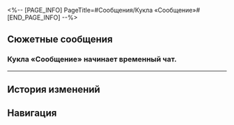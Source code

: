 <%-- [PAGE_INFO]
PageTitle=#Сообщения/Кукла «Сообщение»#
[END_PAGE_INFO] --%>
{{Сообщение Инфобокс
|id          = 156
|Изображение = НИП Кукла «Сообщение» Иконка.png
|Тип         = НИП
|Отправитель = Кукла «Сообщение»
|ПодписьСоо  = 
|Фракция     = Пенакония
}}

==Сюжетные сообщения==
===Кукла «Сообщение» начинает временный чат.===
{{Сообщения
|условие_получения = 
|текст =
:{{Диалог|Предупреждение}} Кукла «Сообщение» начинает временный чат.
:'''Кукла «Сообщение»:''' Круть
:'''Кукла «Сообщение»:''' Мне так классно, а тебе?
:{Выбор} Что, опять бомбы?
::'''(Первопроходец):''' А? Опять бомбы искать?
::'''(Первопроходец):''' Давай координаты, разминирую.
::'''Кукла «Сообщение»:''' Бомб всего 1000. Госпожа Искорка держит своё слово~
::'''Кукла «Сообщение»:''' [[Файл:Стикер ГПП 12 Искорка 01.png|80px|(Стикер «Плачущая маска»)]]
::'''Кукла «Сообщение»:''' Я хочу рассказать о мотивах госпожи Искорки, ясно?
:{Выбор} Пожалуйста, оставь меня в покое.
::'''(Первопроходец):''' Ну хватит!
::'''(Первопроходец):''' Не пиши мне больше. Я не хочу, чтобы Пом-Пом что-то не то подумала.
::'''Кукла «Сообщение»:''' Нарываешься? Ты {{MC|ж=наступила|м=наступил}} на жвачку. Я приклеилась к тебе навечно!
::'''Кукла «Сообщение»:''' [[Файл:Стикер ГПП 12 Искорка 02.png|80px|(Стикер «Ухмылка»)]]
::'''Кукла «Сообщение»:''' Кстати, госпожа Искорка ещё не рассказала о своих мотивах! Тебе разве не интересно?
::'''Кукла «Сообщение»:''' Помнишь о «трёх смертях»?
::'''(Первопроходец):''' А к тебе это какое имеет отношение?
::'''Кукла «Сообщение»:''' Кто знает? Я могу только сказать, что кое-кто заплатил кругленькую сумму, чтобы нанять госпожу Искорку на место режиссёра на Пенаконии.
::'''Кукла «Сообщение»:''' Кажется, это кто-то, с кем она познакомилась в игре. Этот человек попросил госпожу Искорку, чтобы «три смерти» прошли максимально безопасно.
::'''Кукла «Сообщение»:''' Взамен этот человек поделился своим сценарием с госпожой Искоркой.
::'''Кукла «Сообщение»:''' А что произошло дальше... Ну, ты наверняка сможешь догадаться самостоятельно!
::'''Кукла «Сообщение»:''' Однако госпожа Искорка не какой-нибудь там одержимый режиссёр-манипулятор. Она решила, что актёры сами способны выбрать, как развернётся история.
::'''Кукла «Сообщение»:''' Внезапный вопрос! Ты {{MC|ж=нажала|м=нажал}} на кнопку гарантированного взаимного уничтожения?
::{Выбор} Да.
:::'''(Первопроходец):''' Да, со всей силы.
:::'''Кукла «Сообщение»:''' Поздравляю! Именно ты и {{MC|ж=изменила|м=изменил}} третью смерть!
::{Выбор} Нет.
:::'''(Первопроходец):''' Нет, подозрительно как-то, я такое не нажимаю.
:::'''Кукла «Сообщение»:''' Хм, а ты из осторожных.
:::'''Кукла «Сообщение»:''' Не волнуйся. Благодаря тому, что большинство актёров нажало кнопку, третья смерть случилась так, как было запланировано!
::{Выбор} Не получилось нажать.
:::'''(Первопроходец):''' У меня и кнопки-то не было!
:::'''Кукла «Сообщение»:''' Правда? Ну, в следующий раз тебе наверняка повезёт.
:::'''Кукла «Сообщение»:''' Не волнуйся. Благодаря тому, что большинство актёров нажало кнопку, третья смерть случилась так, как было запланировано!
::'''Кукла «Сообщение»:''' Она взлетела высоко-высоко и запустила самый яркий фейерверк за всю историю Пенаконии, который ознаменовал счастливый финал этой красивой истории.
::'''Кукла «Сообщение»:''' Сама она осталась целой и невредимой! Счастливый конец!
::'''Кукла «Сообщение»:''' Так что поздравляю, {{MC|ж=серовласка|м=серовласый}}! Ведь именно благодаря тебе Светлячок смогла спастись.
::'''Кукла «Сообщение»:''' И благодаря этому госпожа Искорка получит обещанное вознаграждение!
::'''Кукла «Сообщение»:''' А!
::'''Кукла «Сообщение»:''' Кстати, в честь счастливого финала госпожа Искорка решила поделиться с тобой ещё одним секретом.
::{Выбор} Каким?
:::'''(Первопроходец):''' Каким?
::{Выбор} Слухи какие-то? Рассказывай.
:::'''(Первопроходец):''' Давай, рассказывай!
::'''Кукла «Сообщение»:''' Знаешь, что?
::'''Кукла «Сообщение»:''' Оказывается
::'''Кукла «Сообщение»:''' доктор Примитив без ума от бананов.
::{Выбор} Чего?
:::'''(Первопроходец):''' Чего?
::{Выбор} Ты о чём?
:::'''(Первопроходец):''' Ты о чём?
::{Выбор} А дальше?
:::'''(Первопроходец):''' А дальше?
::{{Диалог|Предупреждение}} Ошибка отправки сообщения.
::{{Диалог|Предупреждение}} Аккаунт удалён.
:{Выбор} Крутота.
::'''(Первопроходец):''' Фейерверки! Крутота!
::'''Кукла «Сообщение»:''' Да! Ты понимаешь~
::'''Кукла «Сообщение»:''' Скажи, тебе интересно, почему госпожа Искорка всё это затеяла?
::'''Кукла «Сообщение»:''' [[Файл:Стикер ГПП 12 Искорка 03.png|80px|(Стикер «Зажигалка»)]]
::'''Кукла «Сообщение»:''' Помнишь о «трёх смертях»?
::'''(Первопроходец):''' А к тебе это какое имеет отношение?
::'''Кукла «Сообщение»:''' Кто знает? Я могу только сказать, что кое-кто заплатил кругленькую сумму, чтобы нанять госпожу Искорку на место режиссёра на Пенаконии.
::'''Кукла «Сообщение»:''' Кажется, это кто-то, с кем она познакомилась в игре. Этот человек попросил госпожу Искорку, чтобы «три смерти» прошли максимально безопасно.
::'''Кукла «Сообщение»:''' Взамен этот человек поделился своим сценарием с госпожой Искоркой.
::'''Кукла «Сообщение»:''' А что произошло дальше... Ну, ты наверняка сможешь догадаться самостоятельно!
::'''Кукла «Сообщение»:''' Однако госпожа Искорка не какой-нибудь там одержимый режиссёр-манипулятор. Она решила, что актёры сами способны выбрать, как развернётся история.
::'''Кукла «Сообщение»:''' Внезапный вопрос! Ты {{MC|ж=нажала|м=нажал}} на кнопку гарантированного взаимного уничтожения?
::{Выбор} Да.
:::'''(Первопроходец):''' Да, со всей силы.
:::'''Кукла «Сообщение»:''' Поздравляю! Именно ты и {{MC|ж=изменила|м=изменил}} третью смерть!
::{Выбор} Нет.
:::'''(Первопроходец):''' Нет, подозрительно как-то, я такое не нажимаю.
:::'''Кукла «Сообщение»:''' Хм, а ты из осторожных.
:::'''Кукла «Сообщение»:''' Не волнуйся. Благодаря тому, что большинство актёров нажало кнопку, третья смерть случилась так, как было запланировано!
::{Выбор} Не получилось нажать.
:::'''(Первопроходец):''' У меня и кнопки-то не было!
:::'''Кукла «Сообщение»:''' Правда? Ну, в следующий раз тебе наверняка повезёт.
:::'''Кукла «Сообщение»:''' Не волнуйся. Благодаря тому, что большинство актёров нажало кнопку, третья смерть случилась так, как было запланировано!
::'''Кукла «Сообщение»:''' Она взлетела высоко-высоко и запустила самый яркий фейерверк за всю историю Пенаконии, который ознаменовал счастливый финал этой красивой истории.
::'''Кукла «Сообщение»:''' Сама она осталась целой и невредимой! Счастливый конец!
::'''Кукла «Сообщение»:''' Так что поздравляю, {{MC|ж=серовласка|м=серовласый}}! Ведь именно благодаря тебе Светлячок смогла спастись.
::'''Кукла «Сообщение»:''' И благодаря этому госпожа Искорка получит обещанное вознаграждение!
::'''Кукла «Сообщение»:''' А!
::'''Кукла «Сообщение»:''' Кстати, в честь счастливого финала госпожа Искорка решила поделиться с тобой ещё одним секретом.
::{Выбор} Каким?
:::'''(Первопроходец):''' Каким?
::{Выбор} Слухи какие-то? Рассказывай.
:::'''(Первопроходец):''' Давай, рассказывай!
::'''Кукла «Сообщение»:''' Знаешь, что?
::'''Кукла «Сообщение»:''' Оказывается
::'''Кукла «Сообщение»:''' доктор Примитив без ума от бананов.
::{Выбор} Чего?
:::'''(Первопроходец):''' Чего?
::{Выбор} Ты о чём?
:::'''(Первопроходец):''' Ты о чём?
::{Выбор} А дальше?
:::'''(Первопроходец):''' А дальше?
::{{Диалог|Предупреждение}} Ошибка отправки сообщения.
::{{Диалог|Предупреждение}} Аккаунт удалён.
;(All choices lead to the following options)
:{Выбор} Расскажи.
::'''(Первопроходец):''' Расскажи.
:{Выбор} Неинтересно.
::'''(Первопроходец):''' Я отключаюсь, поговорим в другой раз.
::'''Кукла «Сообщение»:''' Нет, не уходи! Ну пожалуйста!
::'''Кукла «Сообщение»:''' Я же шучу~ Давай вернёмся к делу.
:'''Кукла «Сообщение»:''' Помнишь о «трёх смертях»?
:'''(Первопроходец):''' А к тебе это какое имеет отношение?
:'''Кукла «Сообщение»:''' Кто знает? Я могу только сказать, что кое-кто заплатил кругленькую сумму, чтобы нанять госпожу Искорку на место режиссёра на Пенаконии.
:'''Кукла «Сообщение»:''' Кажется, это кто-то, с кем она познакомилась в игре. Этот человек попросил госпожу Искорку, чтобы «три смерти» прошли максимально безопасно.
:'''Кукла «Сообщение»:''' Взамен этот человек поделился своим сценарием с госпожой Искоркой.
:'''Кукла «Сообщение»:''' А что произошло дальше... Ну, ты наверняка сможешь догадаться самостоятельно!
:'''Кукла «Сообщение»:''' Однако госпожа Искорка не какой-нибудь там одержимый режиссёр-манипулятор. Она решила, что актёры сами способны выбрать, как развернётся история.
:'''Кукла «Сообщение»:''' Внезапный вопрос! Ты {{MC|ж=нажала|м=нажал}} на кнопку гарантированного взаимного уничтожения?
:{Выбор} Да.
::'''(Первопроходец):''' Да, со всей силы.
::'''Кукла «Сообщение»:''' Поздравляю! Именно ты и {{MC|ж=изменила|м=изменил}} третью смерть!
:{Выбор} Нет.
::'''(Первопроходец):''' Нет, подозрительно как-то, я такое не нажимаю.
::'''Кукла «Сообщение»:''' Хм, а ты из осторожных.
::'''Кукла «Сообщение»:''' Не волнуйся. Благодаря тому, что большинство актёров нажало кнопку, третья смерть случилась так, как было запланировано!
:{Выбор} Не получилось нажать.
::'''(Первопроходец):''' У меня и кнопки-то не было!
::'''Кукла «Сообщение»:''' Правда? Ну, в следующий раз тебе наверняка повезёт.
::'''Кукла «Сообщение»:''' Не волнуйся. Благодаря тому, что большинство актёров нажало кнопку, третья смерть случилась так, как было запланировано!
:'''Кукла «Сообщение»:''' Она взлетела высоко-высоко и запустила самый яркий фейерверк за всю историю Пенаконии, который ознаменовал счастливый финал этой красивой истории.
:'''Кукла «Сообщение»:''' Сама она осталась целой и невредимой! Счастливый конец!
:'''Кукла «Сообщение»:''' Так что поздравляю, {{MC|ж=серовласка|м=серовласый}}! Ведь именно благодаря тебе Светлячок смогла спастись.
:'''Кукла «Сообщение»:''' И благодаря этому госпожа Искорка получит обещанное вознаграждение!
:'''Кукла «Сообщение»:''' А!
:'''Кукла «Сообщение»:''' Кстати, в честь счастливого финала госпожа Искорка решила поделиться с тобой ещё одним секретом.
:{Выбор} Каким?
::'''(Первопроходец):''' Каким?
:{Выбор} Слухи какие-то? Рассказывай.
::'''(Первопроходец):''' Давай, рассказывай!
:'''Кукла «Сообщение»:''' Знаешь, что?
:'''Кукла «Сообщение»:''' Оказывается
:'''Кукла «Сообщение»:''' доктор Примитив без ума от бананов.
:{Выбор} Чего?
::'''(Первопроходец):''' Чего?
:{Выбор} Ты о чём?
::'''(Первопроходец):''' Ты о чём?
:{Выбор} А дальше?
::'''(Первопроходец):''' А дальше?
:{{Диалог|Предупреждение}} Ошибка отправки сообщения.
:{{Диалог|Предупреждение}} Аккаунт удалён.
}}
----

==История изменений==
{{История изменений|3.5}}

==Навигация==
{{Сообщения Навбокс}}